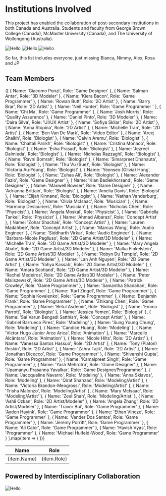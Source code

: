 # Institutions Involved

This project has enabled the collaboration of post-secondary institutions in both Canada and Australia.
Students and faculty from George Brown College (Canada), McMaster University (Canada), and
The University of Wollongong (Australia).

![Hello](/mcmaster.png)
![Hello](/gbc.png)
![Hello](/wollongong.png)

So far, this list includes everyone, just missing Bianca, Nimmy, Alex, Rosa and JP

## Team Members
<table>
  <thead>
    <tr>
      <th>Name</th>
      <th>Role</th>
    </tr>
  </thead>
  <tbody>
    {[
      { Name: 'Giacomo Ponzi', Role: 'Game Designer' },
      { Name: 'Salman Antar', Role: '3D Modeler' },
      { Name: 'Kiera Bacon', Role: 'Game Programmer' },
      { Name: 'Rowan Butt', Role: '2D Artist' },
      { Name: 'Barry Brar', Role: '2D Artist' },
      { Name: 'Neil Hunter', Role: 'Game Programmer ' },
      { Name: 'Chi Ma', Role: 'Game Programmer' },
      { Name: 'Josh Morris', Role: 'Quality Assurance' },
      { Name: 'Daniel Pinto', Role: '3D Modeler' },
      { Name: 'Daira Silva', Role: 'UI/UX Artist' },
      { Name: 'Sofiya Skliar', Role: '2D Artist' },
      { Name: 'Anna Stopina', Role: '2D Artist' },
      { Name: 'Michelle Tran', Role: '2D Artist' },
      { Name: 'Ben Van De Mark', Role: 'Video Editor' },
      { Name: 'Areej Shaikh', Role: 'Biologist' },
      { Name: 'Calvin Aremu', Role: 'Biologist' },
      { Name: 'Chaitali Parikh', Role: 'Biologist' },
      { Name: 'Cristina Monaco', Role: 'Biologist' },
      { Name: 'Esha Prasad', Role: 'Biologist' },
      { Name: 'Jezreel Dalmieda', Role: 'Biologist' },
      { Name: 'Nicholas Razzaghi', Role: 'Biologist' },
      { Name: 'Ravni Bomrah', Role: 'Biologist' },
      { Name: 'Simarpreet Dhanauta', Role: 'Biologist' },
      { Name: 'Thu Vu (Sue)', Role: 'Biologist' },
      { Name: 'Victoria Au-Yeung', Role: 'Biologist' },
      { Name: 'Yeonseo (Olivia) Hong', Role: 'Biologist' },
      { Name: 'Zuhaa Ali', Role: 'Biologist' },
      { Name: 'Alexander Fazio', Role: 'Game Designer' },
      { Name: 'Kian Badiekhorsand', Role: 'Game Designer' },
      { Name: 'Maxwell Bowser', Role: 'Game Designer' },
      { Name: 'Adrianna Brittain', Role: 'Biologist' },
      { Name: 'Amelia Davis', Role: 'Biologist' },
      { Name: 'Elijah Kinnane', Role: 'Biologist' },
      { Name: 'Nathan Vanderburg', Role: 'Biologist' },
      { Name: 'Olivia McIsaac', Role: 'Musician' },
      { Name: 'Harmony Deslauriers', Role: 'Musician' },
      { Name: 'Nicholas Chen', Role: 'Physicist' },
      { Name: 'Angela Moskal', Role: 'Physicist' },
      { Name: 'Gabriella Tankel', Role: 'Physicist' },
      { Name: 'Ahmad Albarazi', Role: 'Concept Artist' },
      { Name: 'Zohar Shachak', Role: 'Concept Artist' },
      { Name: 'Lauren Madahbee', Role: 'Concept Artist' },
      { Name: 'Marcus Wong', Role: 'Audio Engineer' },
      { Name: 'Siddharth Virkar', Role: 'Audio Engineer' },
      { Name: 'Barbara-Nicole Pagliuso', Role: '2D Game Artist/3D Modeler' },
      { Name: 'Michelle Tran', Role: '2D Game Artist/3D Modeler' },
      { Name: 'Mary Angela Abate', Role: '2D Game Artist/3D Modeler' },
      { Name: 'Malka Finkelstein', Role: '2D Game Artist/3D Modeler' },
      { Name: 'Robyn Du Temple', Role: '2D Game Artist/3D Modeler' },
      { Name: 'Lan Anh Nguyen', Role: '2D Game Artist' },
      { Name: 'Yahya Kassab', Role: '2D Game Artist/3D Modeler' },
      { Name: 'Amara Scotland', Role: '2D Game Artist/3D Modeler' },
      { Name: 'Rachel Medeiros', Role: '2D Game Artist/3D Modeler' },
      { Name: 'Peter Maliszewski', Role: '2D Game Artist/3D Modeler' },
      { Name: 'Patrick Crowley', Role: 'Game Programmer' },
      { Name: 'Samantha Shanahan', Role: 'Game Programmer' },
      { Name: 'Karl Zingel', Role: 'Game Programmer' },
      { Name: 'Sophia Kovalenko', Role: 'Game Programmer' },
      { Name: 'Benjamin Frank', Role: 'Game Programmer' },
      { Name: 'Zhikang Chen', Role: 'Game Programmer' },
      { Name: 'Betul Asdemir', Role: 'Biologist' },
      { Name: 'Emma Parrott', Role: 'Biologist' },
      { Name: 'Jessica Yemen', Role: 'Biologist' },
      { Name: 'Sai Varun Bengadi Satthish', Role: 'Concept Artist' },
      { Name: 'Gabriel Barrueco Pires', Role: 'Modeling' },
      { Name: 'Sung Young Chung', Role: 'Modeling' },
      { Name: 'Candice Huang', Role: 'Modeling' },
      { Name: 'Victor Hugo Junior Arce Arica', Role: 'Animation' },
      { Name: 'Marcello Alcântara', Role: 'Animation' },
      { Name: 'Nicole Hilts', Role: '2D Artist' },
      { Name: 'Vanessa Santos Hassuo', Role: '2D Artist' },
      { Name: 'Tony (Platon) Roskin', Role: '2D Artist' },
      { Name: 'Zahra Tajik', Role: '2D Artist' },
      { Name: 'Jonathan Dicecco', Role: 'Game Programmer' },
      { Name: 'Shivanshi Gupta', Role: 'Game Programmer' },
      { Name: 'Kamalpreet Singh', Role: 'Game Programmer' },
      { Name: 'Yash Mehrotra', Role: 'Game Designer' },
      { Name: 'Upamanyu Prasanna Yavalkar', Role: 'Game Designer/Programmer' },
      { Name: 'Jaccqueline Navarro', Role: 'Modeling' },
      { Name: 'Anna Sklavos', Role: 'Modeling' },
      { Name: 'Qirat Shahzad', Role: 'Modeling/Artist' },
      { Name: 'Victoria Brandon-Meogrossi', Role: 'Modeling/Artist' },
      { Name: 'Trisha Malonzo', Role: 'Modeling/Artist' },
      { Name: 'Mary McIsaac', Role: 'Modeling/Artist' },
      { Name: 'Zeel Shah', Role: 'Modeling/Artist' },
      { Name: 'Ashli Ozkan', Role: '2D Artist/Modeler' },
      { Name: 'Angela Zhang', Role: '2D Artist/Modeler' },
      { Name: 'Travor Bui', Role: 'Game Programmer' },
      { Name: 'Ayden Hayink', Role: 'Game Programmer' },
      { Name: 'Ethan Vincze', Role: 'Game Programmer' },
      { Name: 'Vander Dos Santos', Role: 'Game Programmer' },
      { Name: 'Jeremy Porritt', Role: 'Game Programmer' },
      { Name: 'Ali Cabir', Role: 'Game Programmer' },
      { Name: 'Havish Vyas', Role: 'Programmer' },
      { Name: 'Michael Hulfeld-Wood', Role: 'Game Programmer' }  
    ].map(item => (
      <tr key={item.country}>
        <td>{item.Name}</td>
        <td>{item.Role}</td>
      </tr>
    ))}
  </tbody>
</table>

## Powered by Interdisciplinary Collaboration
![Hello](/pie_chart.png)